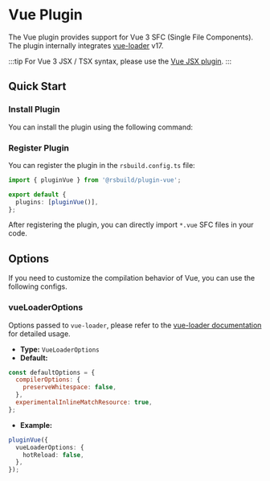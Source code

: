 # Vue Plugin

The Vue plugin provides support for Vue 3 SFC (Single File Components). The plugin internally integrates [vue-loader](https://vue-loader.vuejs.org/) v17.

:::tip
For Vue 3 JSX / TSX syntax, please use the [Vue JSX plugin](/plugins/list/plugin-vue-jsx).
:::

## Quick Start

### Install Plugin

You can install the plugin using the following command:


<PackageManagerTabs command="add @rsbuild/plugin-vue -D" />

### Register Plugin

You can register the plugin in the `rsbuild.config.ts` file:

```ts title="rsbuild.config.ts"
import { pluginVue } from '@rsbuild/plugin-vue';

export default {
  plugins: [pluginVue()],
};
```

After registering the plugin, you can directly import `*.vue` SFC files in your code.

## Options

If you need to customize the compilation behavior of Vue, you can use the following configs.

### vueLoaderOptions

Options passed to `vue-loader`, please refer to the [vue-loader documentation](https://vue-loader.vuejs.org/) for detailed usage.

- **Type:** `VueLoaderOptions`
- **Default:**

```js
const defaultOptions = {
  compilerOptions: {
    preserveWhitespace: false,
  },
  experimentalInlineMatchResource: true,
};
```

- **Example:**

```ts
pluginVue({
  vueLoaderOptions: {
    hotReload: false,
  },
});
```
